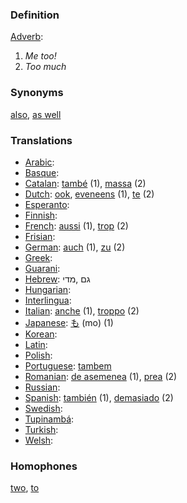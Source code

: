 ===Definition===

[[Adverb]]:
#''Me too!''
#''Too much''

===Synonyms===

[[also]], [[as well]]

===Translations===
*[[Arabic]]: [[]]
*[[Basque]]: [[]]
*[[Catalan]]: [[també]] (1), [[massa]] (2)
*[[Dutch]]: [[ook]], [[eveneens]] (1), [[te]] (2)
*[[Esperanto]]: [[]]
*[[Finnish]]: [[]]
*[[French]]: [[aussi]] (1), [[trop]] (2)
*[[Frisian]]: [[]]
*[[German]]: [[auch]] (1), [[zu]] (2)
*[[Greek]]: [[]]
*[[Guarani]]: [[]]
*[[Hebrew]]: גם ,מדי
*[[Hungarian]]: [[]]
*[[Interlingua]]: [[]]
*[[Italian]]: [[anche]] (1), [[troppo]] (2)
*[[Japanese]]: [[も]] (mo) (1)
*[[Korean]]: [[]]
*[[Latin]]: [[]]
*[[Polish]]: [[]]
*[[Portuguese]]: [[tambem]]
*[[Romanian]]: [[de asemenea]] (1), [[prea]] (2)
*[[Russian]]: [[]]
*[[Spanish]]: [[también]] (1), [[demasiado]] (2)
*[[Swedish]]: [[]]
*[[Tupinambá]]: [[]]
*[[Turkish]]: [[]]
*[[Welsh]]: [[]]

===Homophones===

[[two]], [[to]]